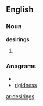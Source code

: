==English==
===Noun===
'''desirings'''
# {{plural of|[[desiring]]}}

===Anagrams===
* {{alphagram|degiinrss}}
* [[rigidness#English|rigidness]]


[[ar:desirings]]
